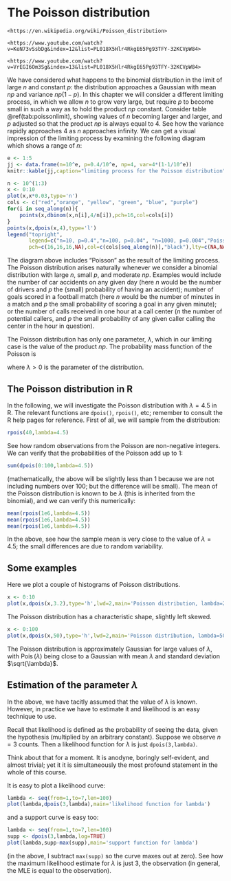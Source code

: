 # The Poisson distribution {#poisson}

```block2
<https://en.wikipedia.org/wiki/Poisson_distribution>
```

```block2
<https://www.youtube.com/watch?v=KeN73vSsbDg&index=12&list=PL018X5Hlr4RkgE65Pg93TFY-32KCVpW84>
```

```block2
<https://www.youtube.com/watch?v=VrEGI6Om3Sg&index=13&list=PL018X5Hlr4RkgE65Pg93TFY-32KCVpW84>
```

We have considered what happens to the binomial distribution in the
limit of large $n$ and constant $p$: the distribution approaches a
Gaussian with mean $np$ and variance $np(1-p)$.  In this chapter we
will consider a different limiting process, in which we allow $n$ to
grow very large, but require $p$ to become small in such a way as to
hold the product $np$ constant.  Consider table
\@ref(tab:poissonlimit), showing values of $n$ becoming larger and
larger, and $p$ adjusted so that the product $np$ is always equal to
$4$.  See how the variance rapidly approaches 4 as $n$ approaches
infinity.  We can get a visual impression of the limiting process by
examining the following diagram which shows a range of $n$:



```r
e <- 1:5
jj <- data.frame(n=10^e, p=0.4/10^e, np=4, var=4*(1-1/10^e))
knitr::kable(jj,caption="limiting process for the Poisson distribution")
```


```r
n <- 10^(1:3)
x <- 0:10
plot(x,x*0.03,type='n')
cols <- c("red","orange", "yellow", "green", "blue", "purple")
for(i in seq_along(n)){
    points(x,dbinom(x,n[i],4/n[i]),pch=16,col=cols[i])
}
points(x,dpois(x,4),type='l')
legend("topright",
       legend=c("n=10, p=0.4","n=100, p=0.04", "n=1000, p=0.004","Poisson"),
       pch=c(16,16,16,NA),col=c(cols[seq_along(n)],"black"),lty=c(NA,NA,NA,1))
```


The diagram above includes "Poisson" as the result of the limiting
process.  The Poisson distribution arises naturally whenever we
consider a binomial distribution with large $n$, small $p$, and
moderate $np$.  Examples would include the number of car accidents on
any given day (here $n$ would be the number of drivers and $p$ the
(small) probability of having an accident); number of goals scored in
a football match (here $n$ would be the number of minutes in a match
and $p$ the small probability of scoring a goal in any given minute);
or the number of calls received in one hour at a call center ($n$ the
number of potential callers, and $p$ the small probability of any
given caller calling the center in the hour in question).

The Poisson distribution has only one parameter, $\lambda$, which in
our limiting case is the value of the product $np$.  The probability
mass function of the Poisson is

\begin{equation}
\prob{X=n}=e^{-\lambda}\frac{\lambda^n}{n!},\qquad n=0,1,2,\ldots
\end{equation}

where $\lambda>0$ is the parameter of the distribution.

## The Poisson distribution in R

In the following, we will investigate the Poisson distribution with
$\lambda=4.5$ in R.  The relevant functions are `dpois()`,
`rpois()`, etc; remember to consult the R help pages for
reference.  First of all, we will sample from the distribution:


```r
rpois(40,lambda=4.5)
```

See how random observations from the Poisson are non-negative
integers.  We can verify that the probabilities of the Poisson add up
to 1:

```r
sum(dpois(0:100,lambda=4.5))
```

(mathematically, the above will be slightly less than 1 because we are
not including numbers over 100; but the difference will be small).
The mean of the Poisson distribution is known to be $\lambda$ (this is
inherited from the binomial), and we can verify this numerically:

```r
mean(rpois(1e6,lambda=4.5))
mean(rpois(1e6,lambda=4.5))
mean(rpois(1e6,lambda=4.5))
```

In the above, see how the sample mean is very close to the value of
$\lambda=4.5$; the small differences are due to random variability.


## Some examples

Here we plot a couple of histograms of Poisson distributions.

```r
x <- 0:10
plot(x,dpois(x,3.2),type='h',lwd=2,main='Poisson distribution, lambda=2')
```

The Poisson distribution has a characteristic shape, slightly left
skewed.


```r
x <- 0:100
plot(x,dpois(x,50),type='h',lwd=2,main='Poisson distribution, lambda=50')
```

The Poisson distribution is approximately Gaussian for large values of
$\lambda$, with $\operatorname{Pois}(\lambda)$ being close to a
Gaussian with mean $\lambda$ and standard deviation $\sqrt{\lambda}$.


## Estimation of the parameter $\lambda$

In the above, we have tacitly assumed that the value of $\lambda$ is
known.  However, in practice we have to estimate it and likelihood is
an easy technique to use.

Recall that likelihood is defined as the probability of seeing the
data, given the hypothesis (multiplied by an arbitrary constant).
Suppose we observe $n=3$ counts.  Then a likelihood function for
$\lambda$ is just `dpois(3,lambda)`.

Think about that for a moment.  It is anodyne, boringly self-evident,
and almost trivial; yet it it is simultaneously the most profound
statement in the whole of this course.

It is easy to plot a likelihood curve:


```r
lambda <- seq(from=1,to=7,len=100)
plot(lambda,dpois(3,lambda),main='likelihood function for lambda')
```

and a support curve is easy too:
		
```r
lambda <- seq(from=1,to=7,len=100)
supp <- dpois(3,lambda,log=TRUE)
plot(lambda,supp-max(supp),main='support function for lambda')
```

(in the above, I subtract `max(supp)` so the curve maxes out at
zero).  See how the maximum likelihood estimate for $\lambda$ is just
$3$, the observation (in general, the MLE is equal to the
observation).

